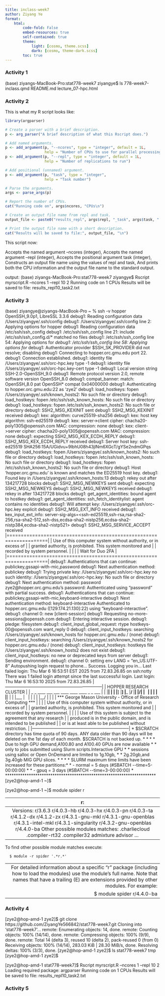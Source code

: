 ```yaml
---
title: inclass-week7
author: Ziyang Ye
format:
    html:
        code-fold: False
        embed-resources: true
        self-contained: true
        theme:
            light: [cosmo, theme.scss]
            dark: [cosmo, theme-dark.scss]
        toc: true
---
```


### Activity 1

(base) ziyangs-MacBook-Pro:stat778-week7 ziyangye$ ls
778-week7-inclass.qmd   README.md               lecture_07-hpc.html

### Activity 2

This is what my R script looks like:
```r
library(argparser)

# Create a parser with a brief description.
p <- arg_parser("A brief description of what this Rscript does.")

# Add named arguments.
p <- add_argument(p, "--ncores", type = "integer", default = 1L,
                  help = "Number of CPUs to use for parallel processing")
p <- add_argument(p, "--repl", type = "integer", default = 1L,
                  help = "Number of replications to run")

# Add positional (unnamed) argument.
p <- add_argument(p, "task", type = "integer", 
                  help = "Task number")

# Parse the arguments.
args <- parse_args(p)

# Report the number of CPUs.
cat("Running code on", args$ncores, "CPUs\n")

# Create an output file name from repl and task.
output_file <- paste0("results_repl", args$repl, "_task", args$task, ".txt")

# Print the output file name with a short description.
cat("Results will be saved to file:", output_file, "\n")

```
This script now:

Accepts the named argument --ncores (integer),
Accepts the named argument --repl (integer),
Accepts the positional argument task (integer),
Constructs an output file name using the values of repl and task,
And prints both the CPU information and the output file name to the standard output.

output:
(base) ziyangs-MacBook-Pro:stat778-week7 ziyangye$ Rscript myrscript.R --ncores 1 --repl 10 2
Running code on 1 CPUs
Results will be saved to file: results_repl10_task2.txt



### Activity 3


(base) ziyangye@ziyangs-MacBook-Pro ~ % ssh -v hopper
OpenSSH_9.0p1, LibreSSL 3.3.6
debug1: Reading configuration data /Users/ziyangye/.ssh/config
debug1: /Users/ziyangye/.ssh/config line 2: Applying options for hopper
debug1: Reading configuration data /etc/ssh/ssh_config
debug1: /etc/ssh/ssh_config line 21: include /etc/ssh/ssh_config.d/* matched no files
debug1: /etc/ssh/ssh_config line 54: Applying options for *
debug1: /etc/ssh/ssh_config line 58: Applying options for *
debug1: Authenticator provider $SSH_SK_PROVIDER did not resolve; disabling
debug1: Connecting to hopper.orc.gmu.edu port 22.
debug1: Connection established.
debug1: identity file /Users/ziyangye/.ssh/orc-hpc.key type -1
debug1: identity file /Users/ziyangye/.ssh/orc-hpc.key-cert type -1
debug1: Local version string SSH-2.0-OpenSSH_9.0
debug1: Remote protocol version 2.0, remote software version OpenSSH_8.0
debug1: compat_banner: match: OpenSSH_8.0 pat OpenSSH* compat 0x04000000
debug1: Authenticating to hopper.orc.gmu.edu:22 as 'zye2'
debug1: load_hostkeys: fopen /Users/ziyangye/.ssh/known_hosts2: No such file or directory
debug1: load_hostkeys: fopen /etc/ssh/ssh_known_hosts: No such file or directory
debug1: load_hostkeys: fopen /etc/ssh/ssh_known_hosts2: No such file or directory
debug1: SSH2_MSG_KEXINIT sent
debug1: SSH2_MSG_KEXINIT received
debug1: kex: algorithm: curve25519-sha256
debug1: kex: host key algorithm: ssh-ed25519
debug1: kex: server->client cipher: chacha20-poly1305@openssh.com MAC: <implicit> compression: none
debug1: kex: client->server cipher: chacha20-poly1305@openssh.com MAC: <implicit> compression: none
debug1: expecting SSH2_MSG_KEX_ECDH_REPLY
debug1: SSH2_MSG_KEX_ECDH_REPLY received
debug1: Server host key: ssh-ed25519 SHA256:15A/UGidvu+9lbhU08h43jlNm6XGcT/gYSe2ndmGPqs
debug1: load_hostkeys: fopen /Users/ziyangye/.ssh/known_hosts2: No such file or directory
debug1: load_hostkeys: fopen /etc/ssh/ssh_known_hosts: No such file or directory
debug1: load_hostkeys: fopen /etc/ssh/ssh_known_hosts2: No such file or directory
debug1: Host 'hopper.orc.gmu.edu' is known and matches the ED25519 host key.
debug1: Found key in /Users/ziyangye/.ssh/known_hosts:13
debug1: rekey out after 134217728 blocks
debug1: SSH2_MSG_NEWKEYS sent
debug1: expecting SSH2_MSG_NEWKEYS
debug1: SSH2_MSG_NEWKEYS received
debug1: rekey in after 134217728 blocks
debug1: get_agent_identities: bound agent to hostkey
debug1: get_agent_identities: ssh_fetch_identitylist: agent contains no identities
debug1: Will attempt key: /Users/ziyangye/.ssh/orc-hpc.key  explicit
debug1: SSH2_MSG_EXT_INFO received
debug1: kex_input_ext_info: server-sig-algs=<ssh-ed25519,ssh-rsa,rsa-sha2-256,rsa-sha2-512,ssh-dss,ecdsa-sha2-nistp256,ecdsa-sha2-nistp384,ecdsa-sha2-nistp521>
debug1: SSH2_MSG_SERVICE_ACCEPT received
|====================================================================|
| Use of this computer system without authority, or in excess of     |
| granted authority, is prohibited.  This system monitored and       |
| recorded by system personnel.                                      |
|                                                                    |
| Wait for Duo 2FA                                                   |
|====================================================================|
debug1: Authentications that can continue: publickey,gssapi-with-mic,password
debug1: Next authentication method: publickey
debug1: Trying private key: /Users/ziyangye/.ssh/orc-hpc.key
no such identity: /Users/ziyangye/.ssh/orc-hpc.key: No such file or directory
debug1: Next authentication method: password
zye2@hopper.orc.gmu.edu's password: 
Authenticated using "password" with partial success.
debug1: Authentications that can continue: publickey,gssapi-with-mic,keyboard-interactive
debug1: Next authentication method: keyboard-interactive
Authenticated to hopper.orc.gmu.edu ([129.174.21.130]:22) using "keyboard-interactive".
debug1: channel 0: new [client-session]
debug1: Requesting no-more-sessions@openssh.com
debug1: Entering interactive session.
debug1: pledge: filesystem
debug1: client_input_global_request: rtype hostkeys-00@openssh.com want_reply 0
debug1: client_input_hostkeys: searching /Users/ziyangye/.ssh/known_hosts for hopper.orc.gmu.edu / (none)
debug1: client_input_hostkeys: searching /Users/ziyangye/.ssh/known_hosts2 for hopper.orc.gmu.edu / (none)
debug1: client_input_hostkeys: hostkeys file /Users/ziyangye/.ssh/known_hosts2 does not exist
debug1: client_input_hostkeys: no new or deprecated keys from server
debug1: Sending environment.
debug1: channel 0: setting env LANG = "en_US.UTF-8"
Autopushing login request to phone...
Success. Logging you in...
Last failed login: Thu Mar  6 16:53:51 EST 2025 from 72.83.26.85 on ssh:notty
There was 1 failed login attempt since the last successful login.
Last login: Thu Mar  6 16:53:10 2025 from 72.83.26.85
|--------------------------------------------------------------------|
|                     HOPPER RESEARCH CLUSTER                        |
|          _  _ ____ ___  ___  ____ ____    ____ _  _ ___            | 
|          |__| |  | |__] |__] |___ |__/ __ |__| |\/| |  \           |
|          |  | |__| |    |    |___ |  \    |  | |  | |__/           |
|                                                                    |
|   *** George Mason University - Office of Research Computing ***   |
|                                                                    |
| Use of this computer system without authority, or in excess of     |
| granted authority, is prohibited.  This system monitored and       |
| recorded by system personnel.                                      |
|                                                                    |
| Use of this system is subject to the agreement that any research   |
| produced is in the public domain, and is intended to be published  |
| or is at least able to be published without restriction.           |
|--------------------------------------------------------------------|
* $SCRATCH directory has time quota of 90 days.                      *
*    ANY data older than 90 days will be deleted on the 1st day of   *
*    each month. $SCRATCH is not backed up.                          *
*                                                                    *
* Due to high GPU demand,A100.80 and A100.40 GPUs are now available  *
*  only to jobs submitted using Slurm scripts.Interactive GPU        *
*  sessions using salloc or Open OnDemand are limited to 1g.10gb,    *
*  2g.20gb,and 3g.40gb MIG GPU slices.                               *
*                                                                    *
* SLURM maximum time limits have been increased for these partitions:*
*  - normal = 5 days (#SBATCH --time=5-00:00:00)                     *
*  - gpuq   = 3 days (#SBATCH --time=3-00:00:00)                     *
**********************************************************************
[zye2@hop-amd-1 ~]$ 







[zye2@hop-amd-1 ~]$ module spider r

----------------------------------------------------------------------------
  r:
----------------------------------------------------------------------------
     Versions:
        r/3.6.3
        r/4.0.3-hb
        r/4.0.3-hx
        r/4.0.3-pn
        r/4.0.3-ta
        r/4.1.2-dx
        r/4.1.2-zx
        r/4.3.1-gnu-mkl
        r/4.3.1-gnu-openblas
        r/4.3.1-intel-mkl
        r/4.3.1-singularity
        r/4.3.2-gnu-openblas
        r/4.4.0-ba
     Other possible modules matches:
        .charliecloud  .compiler-rt32  .compiler32  admixture  advisor  ...

----------------------------------------------------------------------------
  To find other possible module matches execute:

      $ module -r spider '.*r.*'

----------------------------------------------------------------------------
  For detailed information about a specific "r" package (including how to load the modules) use the module's full name.
  Note that names that have a trailing (E) are extensions provided by other modules.
  For example:

     $ module spider r/4.4.0-ba
----------------------------------------------------------------------------

 


### Activity 4


[zye2@hop-amd-1 zye2]$ git clone https://github.com/ZiyangYe566842/stat778-week7.git
Cloning into 'stat778-week7'...
remote: Enumerating objects: 14, done.
remote: Counting objects: 100% (14/14), done.
remote: Compressing objects: 100% (9/9), done.
remote: Total 14 (delta 3), reused 10 (delta 2), pack-reused 0 (from 0)
Receiving objects: 100% (14/14), 283.03 KiB | 28.30 MiB/s, done.
Resolving deltas: 100% (3/3), done.
[zye2@hop-amd-1 zye2]$ ls
stat778-week7  tmp
[zye2@hop-amd-1 zye2]$ 

[zye2@hop-amd-1 stat778-week7]$ Rscript myrscript.R --ncores 1 --repl 10 2
Loading required package: argparser
Running code on 1 CPUs
Results will be saved to file: results_repl10_task2.txt



### Activity 5


